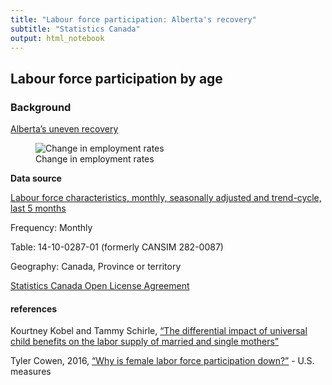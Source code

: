 ```yaml
---
title: "Labour force participation: Alberta's recovery"
subtitle: "Statistics Canada"
output: html_notebook
---
```



## Labour force participation by age

### Background

[Alberta's uneven recovery](https://www.macleans.ca/economy/economicanalysis/the-most-important-charts-to-watch-in-2019/)



![Change in employment rates](Trevor-Tombe-Alberta-employment.png)


**Data source**

[Labour force characteristics, monthly, seasonally adjusted and trend-cycle, last 5 months](https://www150.statcan.gc.ca/t1/tbl1/en/tv.action?pid=1410028701)

Frequency: Monthly

Table: 14-10-0287-01 (formerly CANSIM 282-0087)

Geography: Canada, Province or territory


[Statistics Canada Open License Agreement](http://www.statcan.gc.ca/eng/reference/licence)




#### references

Kourtney Kobel and Tammy Schirle, ["The differential impact of universal child benefits on the labor supply of married and single mothers"](http://www.lcerpa.org/public/papers/LCERPA_2015_11.pdf)

Tyler Cowen, 2016, ["Why is female labor force participation down?"](http://marginalrevolution.com/marginalrevolution/2016/11/female-labor-force-participation.html) - U.S. measures


